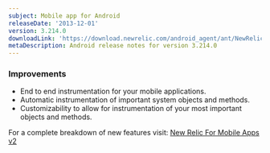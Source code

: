 ```yaml
---
subject: Mobile app for Android
releaseDate: '2013-12-01'
version: 3.214.0
downloadLink: 'https://download.newrelic.com/android_agent/ant/NewRelic_Android_Agent_3.214.0.zip'
metaDescription: Android release notes for version 3.214.0
---
```


### Improvements

* End to end instrumentation for your mobile applications.
* Automatic instrumentation of important system objects and methods.
* Customizability to allow for instrumentation of your most important objects and methods.

For a complete breakdown of new features visit: [New Relic For Mobile Apps v2](http://blog.newrelic.com/2013/12/04/new-relic-for-mobile-apps-v2/)
